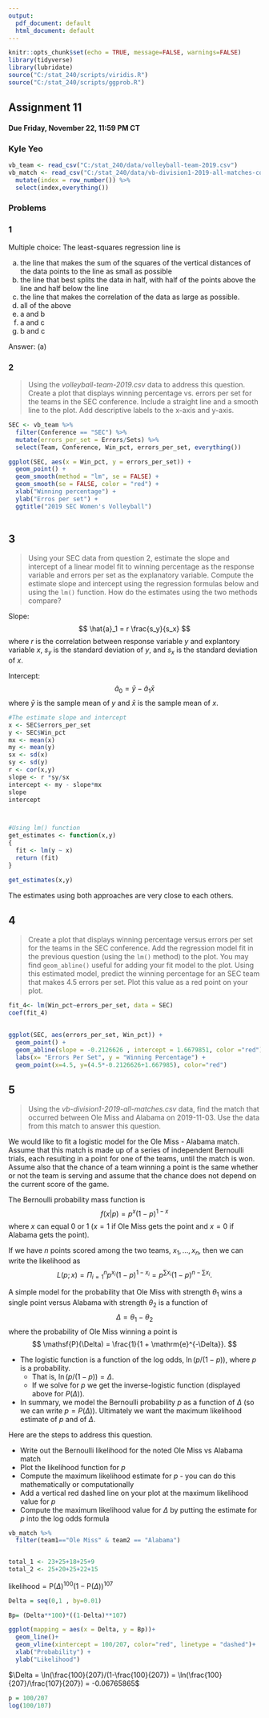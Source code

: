 ```yaml
---
output:
  pdf_document: default
  html_document: default
---
```


```r
knitr::opts_chunk$set(echo = TRUE, message=FALSE, warnings=FALSE)
library(tidyverse)
library(lubridate)
source("C:/stat_240/scripts/viridis.R")
source("C:/stat_240/scripts/ggprob.R")
```

## Assignment 11 

#### Due Friday, November 22, 11:59 PM CT

### Kyle Yeo

```r
vb_team <- read_csv("C:/stat_240/data/volleyball-team-2019.csv")
vb_match <- read_csv("C:/stat_240/data/vb-division1-2019-all-matches-corrected.csv") %>%
  mutate(index = row_number()) %>%
  select(index,everything())
```


### Problems

### 1

Multiple choice:  The least-squares regression line is  

(a) the line that makes the sum of the squares of the vertical distances of the data points to the line as small as possible  
(b) the line that best splits the data in half, with half of the points above the line and half below the line    
(c) the line that makes the correlation of the data as large as possible.  
(d) all of the above  
(e) a and b  
(f) a and c  
(g) b and c  


Answer: (a)



### 2

> Using the *volleyball-team-2019.csv* data to address this question.  Create a plot that displays winning percentage vs. errors per set for the teams in the SEC conference.  Include a straight line and a smooth line to the plot.  Add descriptive labels to the x-axis and y-axis.

```r
SEC <- vb_team %>%
  filter(Conference == "SEC") %>%
  mutate(errors_per_set = Errors/Sets) %>%
  select(Team, Conference, Win_pct, errors_per_set, everything())

ggplot(SEC, aes(x = Win_pct, y = errors_per_set)) +
  geom_point() +
  geom_smooth(method = "lm", se = FALSE) +
  geom_smooth(se = FALSE, color = "red") +
  xlab("Winning percentage") +
  ylab("Erros per set") +
  ggtitle("2019 SEC Women's Volleyball")
  
```




## 3

> Using your SEC data from question 2, estimate the slope and intercept of a linear model fit to winning percentage as the response variable and errors per set as the explanatory variable.  Compute the estimate slope and intercept using the regression formulas below and using the `lm()` function.  How do the estimates using the two methods compare?

Slope:
$$
\hat{a}_1 = r \frac{s_y}{s_x}
$$
where $r$ is the correlation between response variable $y$ and explantory variable $x$, $s_y$ is the standard deviation of $y$, and $s_x$ is the standard deviation of $x$.

Intercept:
$$
\hat{a}_0 = \bar{y} - \hat{a}_1\bar{x}
$$
where $\bar{y}$ is the sample mean of $y$ and $\bar{x}$ is the sample mean of $x$.

```r
#The estimate slope and intercept
x <- SEC$errors_per_set
y <- SEC$Win_pct
mx <- mean(x)
my <- mean(y)
sx <- sd(x)
sy <- sd(y)
r <- cor(x,y)
slope <- r *sy/sx
intercept <- my - slope*mx
slope
intercept



#Using lm() function
get_estimates <- function(x,y)
{
  fit <- lm(y ~ x)
  return (fit)
}

get_estimates(x,y)


```

The estimates using both approaches are very close to each others. 

## 4

> Create a plot that displays winning percentage versus errors per set for the teams in the SEC conference.  Add the regression model fit in the previous question (using the `lm()` method) to the plot. You may find `geom_abline()` useful for adding your fit model to the plot.  Using this estimated model, predict the winning percentage for an SEC team that makes 4.5 errors per set. Plot this value as a red point on your plot.

```r


fit_4<- lm(Win_pct~errors_per_set, data = SEC)
coef(fit_4)
 

ggplot(SEC, aes(errors_per_set, Win_pct)) +
  geom_point() +
  geom_abline(slope = -0.2126626 , intercept = 1.6679851, color ="red") +
  labs(x= "Errors Per Set", y = "Winning Percentage") +
  geom_point(x=4.5, y=(4.5*-0.2126626+1.667985), color="red")


```



## 5

> Using the *vb-division1-2019-all-matches.csv* data, find the match that occurred between Ole Miss and Alabama on 2019-11-03.  Use the data from this match to answer this question.  

We would like to fit a logistic model for the Ole Miss - Alabama match.  Assume that this match is made up of a series of independent Bernoulli trials, each resulting in a point for one of the teams, until the match is won.  Assume also that the chance of a team winning a point is the same whether or not the team is serving and assume that the chance does not depend on the current score of the game.  

The Bernoulli probability  mass function is 
$$
f(x | p) = p^x(1-p)^{1-x}
$$
where $x$ can equal 0 or 1 ($x=1$ if Ole Miss gets the point and $x=0$ if Alabama gets the point).

If we have $n$ points scored among the two teams, $x_1, \ldots, x_n$, then we can write the likelihood as
$$
L(p; x) = \Pi_{i = 1}^np^{x_i}(1-p)^{1-x_i} = p^{\sum x_i}(1-p)^{n-\sum x_i}.
$$


A simple model for the probability that Ole Miss with strength $\theta_1$ wins a single point versus Alabama with strength $\theta_2$ is a function of
$$
\Delta = \theta_1 - \theta_2
$$
where the probability of Ole Miss winning a point is 
$$
\mathsf{P}(\Delta) = \frac{1}{1 + \mathrm{e}^{-\Delta}}.
$$

- The logistic function is a function of the log odds, $\ln(p/(1-p))$, where $p$ is a probability.  
    - That is, $\ln(p/(1-p)) = \Delta$.  
    - If we solve for $p$ we get the inverse-logistic function (displayed above for $P(\Delta)$).

- In summary, we model the Bernoulli probability $p$ as a function of $\Delta$ (so we can write $p = P(\Delta)$).  Ultimately we want the maximum likelihood estimate of $p$ and of $\Delta$.

Here are the steps to address this question.  

- Write out the Bernoulli likelihood for the noted Ole Miss vs Alabama match  
- Plot the likelihood function for $p$  
- Compute the maximum likelihood estimate for $p$ - you can do this mathematically or computationally  
- Add a vertical red dashed line on your plot at the maximum likelihood value for $p$  
- Compute the maximum likelihood value for $\Delta$ by putting the estimate for $p$ into the log odds formula


```r
vb_match %>%
  filter(team1=="Ole Miss" & team2 == "Alabama")


total_1 <- 23+25+18+25+9
total_2 <- 25+20+25+22+15

```


$\text{likelihood} = \mathsf{P}(\Delta)^{100}(1 - \mathsf{P}(\Delta))^{107}$ 

```r

Delta = seq(0,1 , by=0.01)

Bp= (Delta**100)*((1-Delta)**107)

ggplot(mapping = aes(x = Delta, y = Bp))+
  geom_line()+
  geom_vline(xintercept = 100/207, color="red", linetype = "dashed")+
  xlab("Probability") +
  ylab("Likelihood")


```
$\Delta = \ln(\frac{100}{207}/(1-\frac{100}{207}) = \ln(\frac{100}{207}/\frac{107}{207}) = -0.06765865$

```r
p = 100/207
log(100/107)

```





